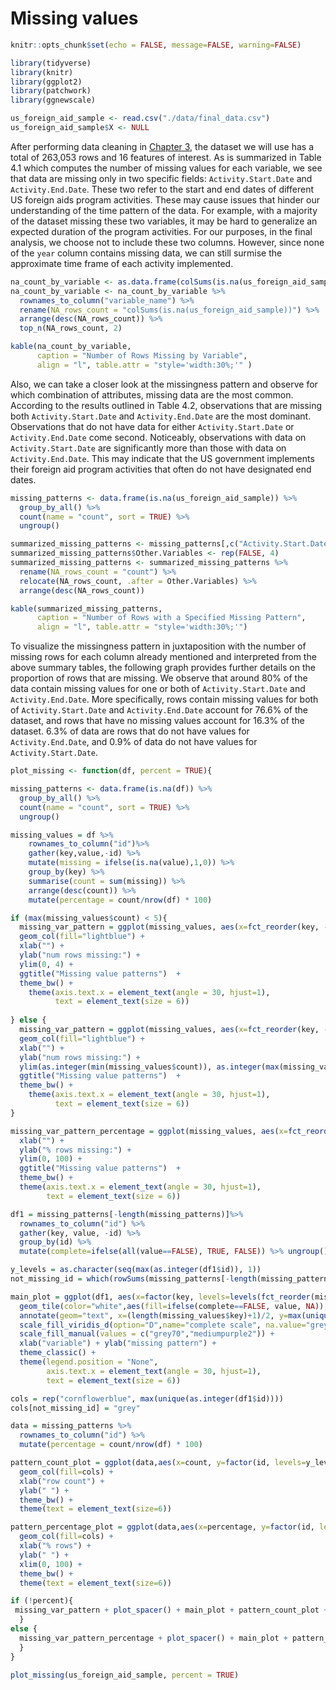 # Missing values

```r
knitr::opts_chunk$set(echo = FALSE, message=FALSE, warning=FALSE)
```

```r
library(tidyverse)
library(knitr)
library(ggplot2)
library(patchwork)
library(ggnewscale)
```

```r
us_foreign_aid_sample <- read.csv("./data/final_data.csv")
us_foreign_aid_sample$X <- NULL
```

After performing data cleaning in [Chapter 3](https://theyaoxiao.github.io/US_Foreign_Assistance/data-transformation.html), the dataset we will use has a total of 263,053 rows and 16 features of interest. As is summarized in Table 4.1 which computes the number of missing values for each variable, we see that data are missing only in two specific fields: `Activity.Start.Date` and  `Activity.End.Date`. These two refer to the start and end dates of different US foreign aids program activities. These may cause issues that hinder our understanding of the time pattern of the data. For example, with a majority of the dataset missing these two variables, it may be hard to generalize an expected duration of the program activities. For our purposes, in the final analysis, we choose not to include these two columns. However, since none of the `year` column contains missing data, we can still surmise the approximate time frame of each activity implemented. 

```r
na_count_by_variable <- as.data.frame(colSums(is.na(us_foreign_aid_sample)))
na_count_by_variable <- na_count_by_variable %>%
  rownames_to_column("variable_name") %>%
  rename(NA_rows_count = "colSums(is.na(us_foreign_aid_sample))") %>%
  arrange(desc(NA_rows_count)) %>%
  top_n(NA_rows_count, 2)

kable(na_count_by_variable, 
      caption = "Number of Rows Missing by Variable",
      align = "l", table.attr = "style='width:30%;'" )
```


Also, we can take a closer look at the missingness pattern and observe for which combination of attributes, missing data are the most common. According to the results outlined in Table 4.2, observations that are missing both `Activity.Start.Date` and `Activity.End.Date` are the most dominant. Observations that do not have data for either `Activity.Start.Date` or `Activity.End.Date` come second. Noticeably, observations with data on `Activity.Start.Date` are significantly more than those with data on `Activity.End.Date`. This may indicate that the US government implements their foreign aid program activities that often do not have designated end dates.

```r
missing_patterns <- data.frame(is.na(us_foreign_aid_sample)) %>%
  group_by_all() %>%
  count(name = "count", sort = TRUE) %>%
  ungroup()

summarized_missing_patterns <- missing_patterns[,c("Activity.Start.Date", "Activity.End.Date", "count")]
summarized_missing_patterns$Other.Variables <- rep(FALSE, 4)
summarized_missing_patterns <- summarized_missing_patterns %>%
  rename(NA_rows_count = "count") %>%
  relocate(NA_rows_count, .after = Other.Variables) %>%
  arrange(desc(NA_rows_count))

kable(summarized_missing_patterns, 
      caption = "Number of Rows with a Specified Missing Pattern",
      align = "l", table.attr = "style='width:30%;'")
```

To visualize the missingness pattern in juxtaposition with the number of missing rows for each column already mentioned and interpreted from the above summary tables, the following graph provides further details on the proportion of rows that are missing. We observe that around 80% of the data contain missing values for one or both of `Activity.Start.Date` and `Activity.End.Date`. More specifically, rows contain missing values for both of `Activity.Start.Date` and `Activity.End.Date` account for 76.6% of the dataset, and rows that have no missing values account for 16.3% of the dataset. 6.3% of data are rows that do not have values for `Activity.End.Date`, and 0.9% of data do not have values for `Activity.Start.Date`.

```r
plot_missing <- function(df, percent = TRUE){

missing_patterns <- data.frame(is.na(df)) %>%
  group_by_all() %>%
  count(name = "count", sort = TRUE) %>%
  ungroup()

missing_values = df %>%
    rownames_to_column("id")%>%
    gather(key,value,-id) %>%
    mutate(missing = ifelse(is.na(value),1,0)) %>%
    group_by(key) %>%
    summarise(count = sum(missing)) %>%
    arrange(desc(count)) %>% 
    mutate(percentage = count/nrow(df) * 100)

if (max(missing_values$count) < 5){
  missing_var_pattern = ggplot(missing_values, aes(x=fct_reorder(key, -count), y=count)) + 
  geom_col(fill="lightblue") + 
  xlab("") + 
  ylab("num rows missing:") + 
  ylim(0, 4) +
  ggtitle("Missing value patterns")  +
  theme_bw() + 
    theme(axis.text.x = element_text(angle = 30, hjust=1),
          text = element_text(size = 6))
  
} else {
  missing_var_pattern = ggplot(missing_values, aes(x=fct_reorder(key, -count), y=count)) + 
  geom_col(fill="lightblue") + 
  xlab("") + 
  ylab("num rows missing:") + 
  ylim(as.integer(min(missing_values$count)), as.integer(max(missing_values$count))+1) +
  ggtitle("Missing value patterns")  +
  theme_bw() + 
    theme(axis.text.x = element_text(angle = 30, hjust=1),
          text = element_text(size = 6))
}

missing_var_pattern_percentage = ggplot(missing_values, aes(x=fct_reorder(key, -count), y=percentage)) + geom_col(fill="lightblue") + 
  xlab("") + 
  ylab("% rows missing:") + 
  ylim(0, 100) + 
  ggtitle("Missing value patterns")  +
  theme_bw() + 
  theme(axis.text.x = element_text(angle = 30, hjust=1), 
        text = element_text(size = 6))

df1 = missing_patterns[-length(missing_patterns)]%>% 
  rownames_to_column("id") %>% 
  gather(key, value, -id) %>% 
  group_by(id) %>% 
  mutate(complete=ifelse(all(value==FALSE), TRUE, FALSE)) %>% ungroup()

y_levels = as.character(seq(max(as.integer(df1$id)), 1))
not_missing_id = which(rowSums(missing_patterns[-length(missing_patterns)]) == 0)

main_plot = ggplot(df1, aes(x=factor(key, levels=levels(fct_reorder(missing_values$key, -missing_values$count))), y=factor(id, levels=y_levels))) +
  geom_tile(color="white",aes(fill=ifelse(complete==FALSE, value, NA)), alpha = 0.75) + 
  annotate(geom="text", x=(length(missing_values$key)+1)/2, y=max(unique(as.integer(df1$id))) - not_missing_id + 1, label="complete cases ")+
  scale_fill_viridis_d(option="D",name="complete scale", na.value="grey") + 
  scale_fill_manual(values = c("grey70","mediumpurple2")) +
  xlab("variable") + ylab("missing pattern") +
  theme_classic() + 
  theme(legend.position = "None", 
        axis.text.x = element_text(angle = 30, hjust=1), 
        text = element_text(size = 6))

cols = rep("cornflowerblue", max(unique(as.integer(df1$id))))
cols[not_missing_id] = "grey"

data = missing_patterns %>% 
  rownames_to_column("id") %>% 
  mutate(percentage = count/nrow(df) * 100)

pattern_count_plot = ggplot(data,aes(x=count, y=factor(id, levels=y_levels))) +
  geom_col(fill=cols) + 
  xlab("row count") + 
  ylab(" ") + 
  theme_bw() + 
  theme(text = element_text(size=6))

pattern_percentage_plot = ggplot(data,aes(x=percentage, y=factor(id, levels=y_levels))) +
  geom_col(fill=cols) + 
  xlab("% rows") + 
  ylab(" ") + 
  xlim(0, 100) + 
  theme_bw() + 
  theme(text = element_text(size=6))

if (!percent){
 missing_var_pattern + plot_spacer() + main_plot + pattern_count_plot + plot_layout(ncol=2, widths = c(4,1), heights = c(1, 4)) 
  }
else {
  missing_var_pattern_percentage + plot_spacer() + main_plot + pattern_percentage_plot + plot_layout(ncol=2, widths = c(4,1), heights = c(1, 4)) 
  }
}

plot_missing(us_foreign_aid_sample, percent = TRUE)
```




